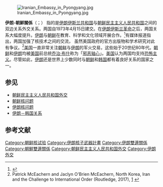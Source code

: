 {{Short description|1=Diplomatic relations between the Islamic Republic of Iran and North Korea}}
{{Expand language|1=en|time=2020-11-30T05:30:25+00:00}}
{{Use dmy dates|date=July 2013}}
{{Infobox bilateral relations|伊朗－朝鲜|North Korea|Iran|map=North Korea Iran Locator.svg|mission1=朝鲜驻伊朗大使馆|mission2=[[伊朗驻朝鲜大使馆|伊朗驻朝鲜大使馆]]|envoy1=Kang Sam-hyon|envoy2=Seyed Mohsen Emadi|envoytitle1=大使|envoytitle2=大使}}

[[File:Iranian_Embassy_in_Pyongyang.jpg|thumb]]

'''伊朗-朝鮮關係'''（{{kor|名=北|k=이란-조선민주주의인민공화국 관계}}；{{lang-fa|روابط ایران و کره‌ی شمالی}}） 指的是[[伊朗伊斯兰共和国|伊朗伊斯兰共和国]]与[[朝鲜民主主义人民共和国|朝鲜民主主义人民共和国]]之间的双边关系外交关系。两国自1973年4月15日建交。在[[伊朗伊斯兰革命|伊朗伊斯兰革命]]之后，两国关系大幅度提升。[[伊朗|伊朗]]与[[朝鲜|朝鲜]]在教育、科学和文化领域开展合作。<ref>{{cite news |url=http://www2.irna.com/en/news/view/line-17/0701233718200902.htm |title=Result of Iranian delegation visit to N Korea positive |date=23 January 2007 |access-date=24 April 2007 |work=IRNA |archiveurl=https://web.archive.org/web/20070929102650/http://www2.irna.com/en/news/view/line-17/0701233718200902.htm |archivedate=2007-09-29 |dead-url=yes }}</ref>有媒体报道指出，两国加强了核技术之间的交流， 虽然美国政府的官方出版物和学术研究对此有争议。<ref>Patrick McEachern and Jaclyn O'Brien McEachern, North Korea, Iran and the Challenge to International Order (Routledge, 2017), [https://www.routledge.com/North-Korea-Iran-and-the-Challenge-to-International-Order-A-Comparative/McEachern-McEachern/p/book/9781138295124] {{Wayback|url=https://www.routledge.com/North-Korea-Iran-and-the-Challenge-to-International-Order-A-Comparative/McEachern-McEachern/p/book/9781138295124 |date=20180825183045 }}</ref>[[美国|美国]]一直非常关注[[朝鲜|朝鲜]]与[[伊朗|伊朗]]的军火交易，这些始于20世纪80年代。[[朝鲜|朝鲜]]和[[伊朗|伊朗]]均被[[美国|美国]]前总统[[喬治·沃克·布殊|乔治·布什]]称为「[[邪恶轴心|邪恶轴心]]」。[[美国|美国]]认为两国均支持[[恐怖主义|恐怖主义]]。尽管如此，[[伊朗|伊朗]]还是世界上少数同时与[[朝鲜|朝鲜]]和[[韩国|韩国]]都有着良好关系的国家之一。

==参见==
* [[朝鲜民主主义人民共和国外交|朝鲜民主主义人民共和国外交]]
* [[朝鲜核问题|朝鲜核问题]]
* [[伊朗核问题|伊朗核问题]]
* [[伊朗－韩国关系|伊朗－韩国关系]]

==参考文献==
[[Category:朝鲜核试验|Category:朝鲜核试验]] 
[[Category:伊朗核子武器計畫|Category:伊朗核子武器計畫]] 
[[Category:伊朗雙邊關係|Category:伊朗雙邊關係]] 
[[Category:朝鮮雙邊關係|Category:朝鮮雙邊關係]] 
[[Category:朝鲜民主主义人民共和国外交|Category:朝鲜民主主义人民共和国外交]] 
[[Category:伊朗外交|Category:伊朗外交]]

{{reflist}}
{{伊朗外交}}
{{朝鲜民主主义人民共和国外交}}
